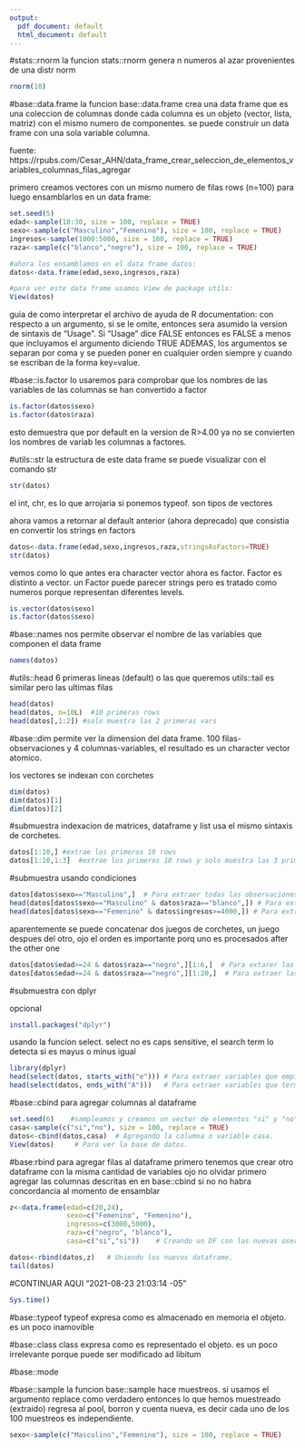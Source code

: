 ---
output:
  pdf_document: default
  html_document: default
---

#stats::rnorm
la funcion stats::rnorm genera n numeros al azar provenientes de una distr norm
```{r}
rnorm(10)
```


#base::data.frame
la funcion base::data.frame crea una data frame que es una coleccion de columnas donde cada columna es un objeto (vector, lista, matriz) con el mismo numero de componentes. se puede construir un data frame con una sola variable columna.

fuente: https://rpubs.com/Cesar_AHN/data_frame_crear_seleccion_de_elementos_variables_columnas_filas_agregar

primero creamos vectores con un mismo numero de filas rows (n=100) para luego ensamblarlos en un data frame:

```{r}
set.seed(5)
edad<-sample(10:30, size = 100, replace = TRUE)
sexo<-sample(c("Masculino","Femenino"), size = 100, replace = TRUE)
ingresos<-sample(1000:5000, size = 100, replace = TRUE)
raza<-sample(c("blanco","negro"), size = 100, replace = TRUE)

#ahora los ensamblamos en el data frame datos:
datos<-data.frame(edad,sexo,ingresos,raza)

#para ver este data frame usamos View de package utils:
View(datos)
```


guia de como interpretar el archivo de ayuda de R documentation:
con respecto a un argumento, si se le omite, entonces sera asumido la version de sintaxis de "Usage". Si "Usage" dice FALSE entonces es FALSE a menos que incluyamos el argumento diciendo TRUE 
ADEMAS, los argumentos se separan por coma y se pueden poner en cualquier orden siempre y cuando se escriban de la forma key=value. 



#base::is.factor
lo usaremos para comprobar que los nombres de las variables de las columnas se han convertido a factor 
```{r}
is.factor(datos$sexo)
is.factor(datos$raza)
```

esto demuestra que por default en la version de R>4.00 ya no se convierten los nombres de variab les columnas a factores.

#utils::str
la estructura de este data frame se puede visualizar con el comando str 
```{r}
str(datos)
```
el int, chr, es lo que arrojaria si ponemos typeof. son tipos de vectores

ahora vamos a retornar al default anterior (ahora deprecado) que consistia en convertir los strings en factors


```{r}
datos<-data.frame(edad,sexo,ingresos,raza,stringsAsFactors=TRUE)
str(datos)
```

vemos como lo que antes era character vector ahora es factor. Factor es distinto a vector. un Factor puede parecer strings pero es tratado como numeros porque representan diferentes levels. 

```{r}
is.vector(datos$sexo)
is.factor(datos$sexo)

```

#base::names
nos permite observar el nombre de las variables que componen el data frame
```{r}
names(datos)
```

#utils::head
6 primeras lineas (default) o las que queremos
utils::tail es similar pero las ultimas filas

```{r}
head(datos)
head(datos, n=10L)  #10 primeras rows 
head(datos[,1:2]) #solo muestra las 2 primeras vars 
```

#base::dim
permite ver la dimension del data frame. 100 filas-observaciones y 4 columnas-variables, el resultado es un character vector atomico.

los vectores se indexan con corchetes
```{r}
dim(datos)
dim(datos)[1]
dim(datos)[2]
```

#submuestra
indexacion de matrices, dataframe y list usa el mismo sintaxis de corchetes.
```{r}
datos[1:10,] #extrae los primeros 10 rows
datos[1:10,1:3]  #extrae los primeros 10 rows y solo muestra las 3 primeras vars 

```


#submuestra usando condiciones
```{r}
datos[datos$sexo=="Masculino",]  # Para extraer todas las observaciones rows que son de sexo masculino.
head(datos[datos$sexo=="Masculino" & datos$raza=="blanco",]) # Para extraer las observaciones de sexo masculino y de raza blanco, ojo como se usa la coma para indicar row y no column extraction
head(datos[datos$sexo=="Femenino" & datos$ingresos>=4000,]) # Para extraer las observaciones de sexo femenino y con ingresos mayores iguales a 4000.
```


aparentemente se puede concatenar dos juegos de corchetes, un juego despues del otro, ojo el orden es importante porq uno es procesados after the other one

```{r}
datos[datos$edad>=24 & datos$raza=="negro",][1:6,]  # Para extarer las observaciones con edad mayor igual a 24 años y de raza negro, pero que sólo muestre las primeras 6 filas (para no usar head).
datos[datos$edad>=24 & datos$raza=="negro",][1:20,]  # Para extraer las observaciones con edad mayor igual a 24 años y de raza negro, pero sólo de las primeras 20 filas.
```

#submuestra con dplyr

opcional 
```{r}
install.packages("dplyr")

```
usando la funcion select. select no es caps sensitive, el search term lo detecta si es mayus o minus igual 

```{r}
library(dplyr)
head(select(datos, starts_with("e"))) # Para extraer variables que empiecen con la letra e.
head(select(datos, ends_with("A")))   # Para extraer variables que terminan con la letra a.
```

#base::cbind para agregar columnas al dataframe


```{r}
set.seed(6)    #sampleamos y creamos un vector de elementos "si" y "no"
casa<-sample(c("si","no"), size = 100, replace = TRUE)
datos<-cbind(datos,casa)  # Agregando la columna o variable casa.
View(datos)     # Para ver la base de datos.
```


#base:rbind para agregar filas al dataframe
primero tenemos que crear otro dataframe con la misma cantidad de variables 
ojo no olvidar primero agregar las columnas descritas en en base::cbind si no no habra concordancia al momento de ensamblar

```{r}
z<-data.frame(edad=c(20,24),
              sexo=c("Femenino", "Femenino"),
              ingresos=c(3000,5000),
              raza=c("negro", "blanco"),
              casa=c("si","si"))    # Creando un DF con las nuevas oservaciones.

datos<-rbind(datos,z)   # Uniendo los nuevos dataframe. 
tail(datos)

```






#CONTINUAR AQUI "2021-08-23 21:03:14 -05"

```{r}
Sys.time()
```






#base::typeof
typeof expresa como es almacenado en memoria el objeto. es un poco inamovible

#base::class
class expresa como es representado el objeto. es un poco irrelevante porque puede ser modificado ad libitum 

#base::mode











#base::sample
la funcion base::sample hace muestreos. si usamos el argumento replace como verdadero entonces lo que hemos muestreado (extraido) regresa al pool, borron y cuenta nueva, es decir cada uno de los 100 muestreos es independiente.
```{r}
sexo<-sample(c("Masculino","Femenino"), size = 100, replace = TRUE)
```

